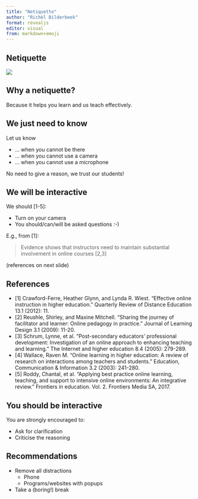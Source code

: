 ```yaml
---
title: "Netiquette"
author: "Richèl Bilderbeek"
format: revealjs
editor: visual
from: markdown+emoji
---
```


## Netiquette

![](programming_formalism_course.png)

## Why a netiquette?

Because it helps you learn and us teach effectively.

## We just need to know

Let us know

-   ... when you cannot be there
-   ... when you cannot use a camera
-   ... when you cannot use a microphone

No need to give a reason, we trust our students!

## We will be interactive

We should \[1-5\]:

-   Turn on your camera
-   You should/can/will be asked questions :-)

E.g., from \[1\]:

> Evidence shows that instructors need to maintain substantial involvement in online courses \[2,3\]

(references on next slide)

## References

-   \[1\] Crawford-Ferre, Heather Glynn, and Lynda R. Wiest. "Effective online instruction in higher education." Quarterly Review of Distance Education 13.1 (2012): 11.
-   \[2\] Reushle, Shirley, and Maxine Mitchell. "Sharing the journey of facilitator and learner: Online pedagogy in practice." Journal of Learning Design 3.1 (2009): 11-20.
-   \[3\] Schrum, Lynne, et al. "Post-secondary educators' professional development: Investigation of an online approach to enhancing teaching and learning." The Internet and higher education 8.4 (2005): 279-289.
-   \[4\] Wallace, Raven M. "Online learning in higher education: A review of research on interactions among teachers and students." Education, Communication & Information 3.2 (2003): 241-280.
-   \[5\] Roddy, Chantal, et al. "Applying best practice online learning, teaching, and support to intensive online environments: An integrative review." Frontiers in education. Vol. 2. Frontiers Media SA, 2017.

## You should be interactive

You are strongly encouraged to:

-   Ask for clarification
-   Criticise the reasoning

## Recommendations

-   Remove all distractions
    -   Phone
    -   Programs/websites with popups
-   Take a (boring!) break
